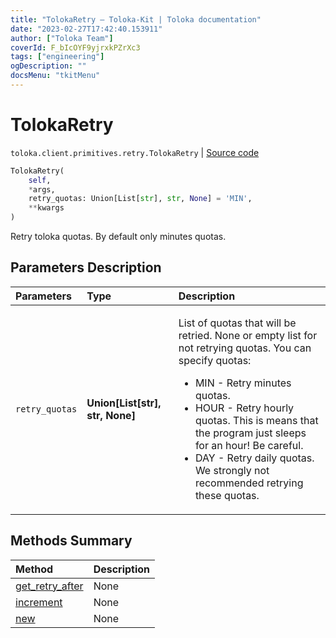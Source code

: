 ```yaml
---
title: "TolokaRetry — Toloka-Kit | Toloka documentation"
date: "2023-02-27T17:42:40.153911"
author: ["Toloka Team"]
coverId: F_bIcOYF9yjrxkPZrXc3
tags: ["engineering"]
ogDescription: ""
docsMenu: "tkitMenu"
---
```


# TolokaRetry
`toloka.client.primitives.retry.TolokaRetry` | [Source code](https://github.com/Toloka/toloka-kit/blob/v1.1.4/src/client/primitives/retry.py#L27)

```python
TolokaRetry(
    self,
    *args,
    retry_quotas: Union[List[str], str, None] = 'MIN',
    **kwargs
)
```

Retry toloka quotas. By default only minutes quotas.

## Parameters Description

| Parameters | Type | Description |
| :----------| :----| :-----------|
`retry_quotas`|**Union\[List\[str\], str, None\]**|<p>List of quotas that will be retried. None or empty list for not retrying quotas. You can specify quotas:</p> <ul> <li>MIN - Retry minutes quotas.</li> <li>HOUR - Retry hourly quotas. This is means that the program just sleeps for an hour! Be careful.</li> <li>DAY - Retry daily quotas. We strongly not recommended retrying these quotas.</li> </ul>
## Methods Summary

| Method | Description |
| :------| :-----------|
[get_retry_after](/docs/toloka-kit/reference/toloka.client.primitives.retry.TolokaRetry.get_retry_after)| None
[increment](/docs/toloka-kit/reference/toloka.client.primitives.retry.TolokaRetry.increment)| None
[new](/docs/toloka-kit/reference/toloka.client.primitives.retry.TolokaRetry.new)| None